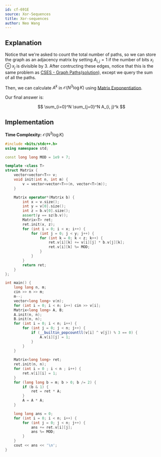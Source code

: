 ```yaml
---
id: cf-691E
source: Xor-Sequences
title: Xor-sequences
author: Neo Wang
---
```


## Explanation

Notice that we're asked to count the total number of paths,
so we can store the graph as an adjacency matrix by setting $A_{i, j}=1$ if the number of bits $x_i \oplus x_j$ is divisible by $3$. After contructing these edges,
notice that this is the same problem as [CSES - Graph Paths](https://cses.fi/problemset/task/1723)([solution](https://usaco.guide/CPH.pdf#page=232)), except we query the sum of all the paths.

Then, we can calculate $A^k$ in $\mathcal{O}(N^3\log K)$ using [Matrix Exponentiation](/plat/matrix-expo).

Our final answer is:

$$
\sum_{i=0}^N \sum_{j=0}^N A_{i, j}^k
$$

## Implementation

**Time Complexity:** $\mathcal{O}(N^3\log K)$

<LanguageSection>

<CPPSection>

```cpp
#include <bits/stdc++.h>
using namespace std;

const long long MOD = 1e9 + 7;

template <class T>
struct Matrix {
	vector<vector<T>> v;
	void init(int n, int m) {
		v = vector<vector<T>>(n, vector<T>(m));
	}

	Matrix operator*(Matrix b) {
		int x = v.size();
		int y = v[0].size();
		int z = b.v[0].size();
		assert(y == sz(b.v));
		Matrix<T> ret;
		ret.init(x, z);
		for (int i = 0; i < x; i++) {
			for (int j = 0; j < y; j++) {
				for (int k = 0; k < z; k++) {
					ret.v[i][k] += v[i][j] * b.v[j][k];
					ret.v[i][k] %= MOD;
				}
			}
		}
		return ret;
	}
};

int main() {
	long long n, m;
	cin >> n >> m;
	m--;
	vector<long long> v(n);
	for (int i = 0; i < n; i++) cin >> v[i];
	Matrix<long long> A, B;
	A.init(n, n);
	B.init(n, n);
	for (int i = 0; i < n; i++) {
		for (int j = 0; j < n; j++) {
			if (__builtin_popcountll(v[i] ^ v[j]) % 3 == 0) {
				A.v[i][j] = 1;
			}
		}
	}
	
	Matrix<long long> ret;
	ret.init(n, n);
	for (int i = 0 ; i < n ; i++) {
		ret.v[i][i] = 1;
	}
	for (long long b = m; b > 0; b /= 2) {
		if (b & 1) {
			ret = ret * A;
		}
		A = A * A;
	}

	long long ans = 0;
	for (int i = 0; i < n; i++) {
		for (int j = 0; j < n; j++) {
			ans += ret.v[i][j];
			ans %= MOD;
		}
	}
	cout << ans << '\n';
}
```

</CPPSection>

</LanguageSection>
